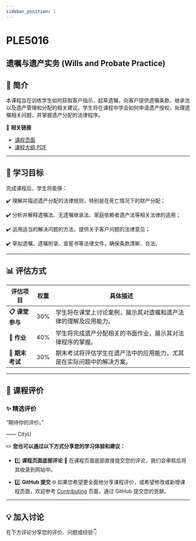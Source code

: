 ```yaml
---
sidebar_position: 1
---
```


# PLE5016
## 遗嘱与遗产实务 (Wills and Probate Practice)

## **📘 简介**
本课程旨在训练学生如何获取客户指示，起草遗嘱，向客户提供遗嘱条款、继承法以及遗产管理和分配的相关建议。学生将在课程中学会如何申请遗产授权，处理遗嘱相关问题，并掌握遗产分配的法律程序。

🔗 **相关链接**
- [课程页面](https://www.cityu.edu.hk/catalogue/pg/202425/course/PLE5016.htm)
- [课程大纲 PDF](https://www.cityu.edu.hk/catalogue/pg/202425/course/PLE5016.pdf)

---

## **🎯 学习目标**

完成课程后，学生将能够：

✔️ 理解并描述遗产分配的法律规则，特别是在死亡情况下的财产分配；

✔️ 分析并解释遗嘱法、无遗嘱继承法、家庭依赖者遗产法等相关法律的适用；

✔️ 运用适当的解决问题的方法，提供关于客户问题的法律意见；

✔️ 草拟遗嘱、遗嘱附录、宣誓书等法律文件，确保条款清晰、合法。

---

## **📊 评估方式**

| **评估项目**          | **权重** | **具体描述**                                                                                       |
|----------------------|---------|---------------------------------------------------------------------------------------------------|
| **📋 课堂参与**       | 30%     | 学生将在课堂上讨论案例，展示其对遗嘱和遗产法律的理解及应用能力。                                   |
| **📂 作业**           | 40%     | 学生将完成遗产分配相关的书面作业，展示其对法律程序的掌握。                                         |
| **📂 期末考试**       | 30%     | 期末考试将评估学生在遗产法中的应用能力，尤其是在实际问题中的解决方案。                           |

---

## **💬 课程评价**

### ✨ **精选评价**
<div className={commentStyles.commentBox}>
    <p className={commentStyles.commentText}>
        “期待你的评价。”
    </p>
    <p className={commentStyles.commentAuthor}>—— CityU</p>
</div>

✏️ **您也可以通过以下方式分享您的学习体验和建议：**

- 1️⃣ **课程页面底部评论**
💬 在课程页面底部直接提交您的评论，我们会审核后将其收录到网站中。

- 2️⃣ **GitHub 提交**
🌐 如果您希望更全面地分享课程评价，或希望修改或新增课程页面，欢迎参考 [Contributing](https://penjc.github.io/cityU-navigator/contributing) 页面，通过 GitHub 提交您的贡献。

---

## **💡 加入讨论**

在下方评论分享您的评价、问题或经验👇
<Utterances />
